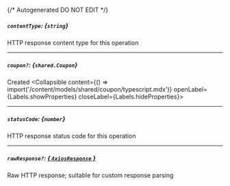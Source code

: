 {/* Autogenerated DO NOT EDIT  */}

##### `contentType`: *{`string`}*
HTTP response content type for this operation

---
##### `coupon?`: *{`shared.Coupon`}*
Created
<Collapsible content={() => import('/content/models/shared/coupon/typescript.mdx')} openLabel={Labels.showProperties} closeLabel={Labels.hideProperties}>
</Collapsible>

---
##### `statusCode`: *{`number`}*
HTTP response status code for this operation

---
##### `rawResponse?`: [*{ `AxiosResponse` }*](https://axios-http.com/docs/res_schema)
Raw HTTP response; suitable for custom response parsing


